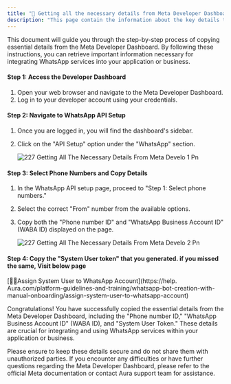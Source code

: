 ```yaml
---
title: "📃 Getting all the necessary details from Meta Developer Dashboard"
description: "This page contain the information about the key details that you need to copy from Meta dashboard."
---
```


This document will guide you through the step-by-step process of copying essential details from the Meta Developer Dashboard. By following these instructions, you can retrieve important information necessary for integrating WhatsApp services into your application or business.

#### **Step 1: Access the Developer Dashboard**

1. Open your web browser and navigate to the Meta Developer Dashboard.
2. Log in to your developer account using your credentials.

#### **Step 2: Navigate to WhatsApp API Setup**

1. Once you are logged in, you will find the dashboard's sidebar.
2. Click on the "API Setup" option under the "WhatsApp" section.

   ![227 Getting All The Necessary Details From Meta Develo 1 Pn](/images/platform-guidelines-training/getting-necessarydetails/227.getting_all_the_necessary_details_from_meta_develo-1.png)

#### **Step 3: Select Phone Numbers and Copy Details**

1. In the WhatsApp API setup page, proceed to "Step 1: Select phone numbers."
2. Select the correct "From" number from the available options.
3. Copy both the "Phone number ID" and "WhatsApp Business Account ID" (WABA ID) displayed on the page.

   ![227 Getting All The Necessary Details From Meta Develo 2 Pn](/images/platform-guidelines-training/getting-necessarydetails/227.getting_all_the_necessary_details_from_meta_develo-2.png)

#### **Step 4: Copy the "System User token" that you generated. if you missed the same, Visit below page**

[🦸‍♀️Assign System User to WhatsApp Account](https://help. Aura.com/platform-guidelines-and-training/whatsapp-bot-creation-with-manual-onboarding/assign-system-user-to-whatsapp-account)

Congratulations\! You have successfully copied the essential details from the Meta Developer Dashboard, including the "Phone number ID," "WhatsApp Business Account ID" (WABA ID), and "System User Token." These details are crucial for integrating and using WhatsApp services within your application or business.

Please ensure to keep these details secure and do not share them with unauthorized parties. If you encounter any difficulties or have further questions regarding the Meta Developer Dashboard, please refer to the official Meta documentation or contact  Aura support team for assistance.